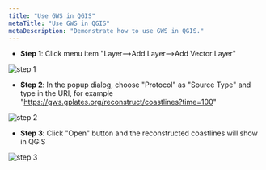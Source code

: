 ```yaml
---
title: "Use GWS in QGIS"
metaTitle: "Use GWS in QGIS"
metaDescription: "Demonstrate how to use GWS in QGIS."
---
```


- **Step 1**: Click menu item "Layer-->Add Layer-->Add Vector Layer"

![step 1](../images/qgis-example-1.jpg)

- **Step 2**: In the popup dialog, choose "Protocol" as "Source Type" and type in the URI, for example "https://gws.gplates.org/reconstruct/coastlines?time=100"

![step 2](../images/qgis-example-2.jpg)

- **Step 3**: Click "Open" button and the reconstructed coastlines will show in QGIS

![step 3](../images/qgis-example-3.jpg)
                        
